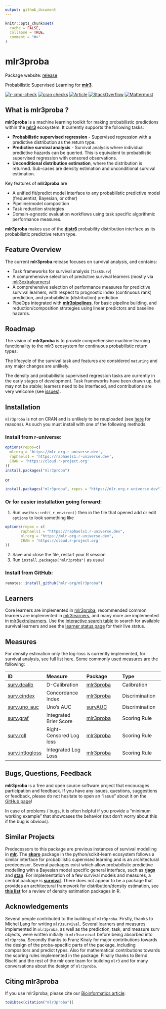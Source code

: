 ```yaml
---
output: github_document
---
```


```r
knitr::opts_chunk$set(
  cache = FALSE,
  collapse = TRUE,
  comment = "#>"
)
```

# mlr3proba

Package website: [release](https://mlr3proba.mlr-org.com/)

Probabilistic Supervised Learning for **[mlr3](https://github.com/mlr-org/mlr3/)**.

<!-- badges: start -->
[![r-cmd-check](https://github.com/mlr-org/mlr3proba/actions/workflows/r-cmd-check.yml/badge.svg)](https://github.com/mlr-org/mlr3proba/actions/workflows/r-cmd-check.yml)
[![cran checks](https://cranchecks.info/badges/worst/mlr3proba)](https://cran.r-project.org/web/checks/check_results_mlr3proba.html)
[![Article](https://img.shields.io/badge/Article-10.1093%2Fbioinformatics%2Fbtab039-brightgreen)](https://doi.org/10.1093/bioinformatics/btab039)
[![StackOverflow](https://img.shields.io/badge/stackoverflow-mlr3-orange.svg)](https://stackoverflow.com/questions/tagged/mlr3)
[![Mattermost](https://img.shields.io/badge/chat-mattermost-orange.svg)](https://lmmisld-lmu-stats-slds.srv.mwn.de/mlr_invite/)
<!-- badges: end -->

## What is mlr3proba ?

**mlr3proba** is a machine learning toolkit for making probabilistic predictions within the **[mlr3](https://github.com/mlr-org/mlr3)** ecosystem. It currently supports the following tasks:

* **Probabilistic supervised regression** - Supervised regression with a predictive distribution as the return type.
* **Predictive survival analysis** - Survival analysis where individual predictive hazards can be queried. This is equivalent to probabilistic supervised regression with censored observations.
* **Unconditional distribution estimation**, where the distribution is returned. Sub-cases are density estimation and unconditional survival estimation.

Key features of **mlr3proba** are

* A unified fit/predict model interface to any probabilistic predictive model (frequentist, Bayesian, or other)
* Pipeline/model composition
* Task reduction strategies
* Domain-agnostic evaluation workflows using task specific algorithmic performance measures.

**mlr3proba** makes use of the **[distr6](https://github.com/alan-turing-institute/distr6)** probability distribution interface as its probabilistic predictive return type.


## Feature Overview

The current **mlr3proba** release focuses on survival analysis, and contains:

* Task frameworks for survival analysis (`TaskSurv`)
* A comprehensive selection of predictive survival learners (mostly via [mlr3extralearners](https://github.com/mlr-org/mlr3extralearners/))
* A comprehensive selection of performance measures for predictive survival learners, with respect to prognostic index (continuous rank) prediction, and probabilistic (distribution) prediction
* PipeOps integrated with **[mlr3pipelines](https://github.com/mlr-org/mlr3pipelines)**, for basic pipeline building, and reduction/composition strategies using linear predictors and baseline hazards.

## Roadmap

The vision of **mlr3proba** is to provide comprehensive machine learning functionality to the mlr3 ecosystem for continuous probabilistic return types.

The lifecycle of the survival task and features are considered `maturing` and any major changes are unlikely.

The density and probabilistic supervised regression tasks are currently in the early stages of development. Task frameworks have been drawn up, but may not be stable; learners need to be interfaced, and contributions are very welcome (see [issues](https://github.com/mlr-org/mlr3proba/issues)).


## Installation

`mlr3proba` is not on CRAN and is unlikely to be reuploaded (see [here](https://twitter.com/RaphaelS101/status/1506321623250571265) for reasons). As such you must install with one of the following methods:

### Install from r-universe:

```r
options(repos=c(
  mlrorg = 'https://mlr-org.r-universe.dev',
  raphaels1 = 'https://raphaels1.r-universe.dev',
  CRAN = 'https://cloud.r-project.org'
))
install.packages("mlr3proba")
```

or

```r
install.packages("mlr3proba", repos = "https://mlr-org.r-universe.dev")
```

### Or for easier installation going forward:

1. Run `usethis::edit_r_environ()` then in the file that opened add or edit `options` to look something like

```r
options(repos = c(
       raphaels1 = "https://raphaels1.r-universe.dev",
       mlrorg = "https://mlr-org.r-universe.dev",
       CRAN = 'https://cloud.r-project.org'
))
```

2. Save and close the file, restart your R session
3. Run `install.packages("mlr3proba")` as usual

### Install from GitHub:

```r
remotes::install_github("mlr-org/mlr3proba")
```

## Learners

Core learners are implemented in [mlr3proba](https://mlr3proba.mlr-org.com/reference/index.html#survival-learners), recommended common learners are implemented in [mlr3learners](https://github.com/mlr-org/mlr3learners), and many more are implemented in [mlr3extralearners](https://github.com/mlr-org/mlr3extralearners). Use the [interactive search table](https://mlr-org.com/learners.html) to search for available survival learners and see the [learner status page](https://mlr3extralearners.mlr-org.com/articles/learner_status.html) for their live status.

## Measures

For density estimation only the log-loss is currently implemented, for survival analysis, see full list [here](https://mlr3proba.mlr-org.com/reference/index.html#survival-measures).
Some commonly used measures are the following:

| ID | Measure | Package | Type |
| :--| :------ | :------ | :------ |
| [surv.dcalib](https://mlr3proba.mlr-org.com/reference/mlr_measures_surv.dcalib.html) | D-Calibration | [mlr3proba](https://CRAN.R-project.org/package=mlr3proba) | Calibration
| [surv.cindex](https://mlr3proba.mlr-org.com/reference/mlr_measures_surv.cindex.html) | Concordance Index | [mlr3proba](https://CRAN.R-project.org/package=mlr3proba) | Discrimination
| [surv.uno_auc](https://mlr3proba.mlr-org.com/reference/mlr_measures_surv.uno_auc.html) | Uno's AUC | [survAUC](https://CRAN.R-project.org/package=survAUC) | Discrimination
| [surv.graf](https://mlr3proba.mlr-org.com/reference/mlr_measures_surv.graf.html) | Integrated Brier Score | [mlr3proba](https://CRAN.R-project.org/package=mlr3proba) | Scoring Rule
| [surv.rcll](https://mlr3proba.mlr-org.com/reference/mlr_measures_surv.rcll.html) | Right-Censored Log loss | [mlr3proba](https://CRAN.R-project.org/package=mlr3proba) | Scoring Rule
| [surv.intlogloss](https://mlr3proba.mlr-org.com/reference/mlr_measures_surv.intlogloss.html) | Integrated Log Loss | [mlr3proba](https://CRAN.R-project.org/package=mlr3proba) | Scoring Rule

## Bugs, Questions, Feedback

**mlr3proba** is a free and open source software project that
encourages participation and feedback. If you have any issues,
questions, suggestions or feedback, please do not hesitate to open an
"issue" about it on the [GitHub page](https://github.com/mlr-org/mlr3proba/issues)\!

  In case of problems / bugs, it is often helpful if you provide a
"minimum working example" that showcases the behavior (but don't worry about this if the bug is obvious).


## Similar Projects

Predecessors to this package are previous instances of survival modelling in **[mlr](https://github.com/mlr-org/mlr)**.
The **[skpro](https://github.com/alan-turing-institute/skpro)** package in the python/scikit-learn ecosystem follows a similar interface for probabilistic supervised learning and is an architectural predecessor.
Several packages exist which allow probabilistic predictive modelling with a Bayesian model specific general interface, such as **[rjags](https://CRAN.R-project.org/package=rjags)** and **[stan](https://github.com/stan-dev/rstan)**.
For implementation of a few survival models and measures, a central package is **[survival](https://github.com/therneau/survival)**.
There does not appear to be a package that provides an architectural framework for distribution/density estimation, see **[this list](https://vita.had.co.nz/papers/density-estimation.pdf)** for a review of density estimation packages in R.

## Acknowledgements

Several people contributed to the building of `mlr3proba`. Firstly, thanks to Michel Lang for writing `mlr3survival`. Several learners and measures implemented in `mlr3proba`, as well as the prediction, task, and measure surv objects, were written initially in `mlr3survival` before being absorbed into `mlr3proba`. Secondly thanks to Franz Kiraly for major contributions towards the design of the proba-specific parts of the package, including compositors and predict types. Also for mathematical contributions towards the scoring rules implemented in the package. Finally thanks to Bernd Bischl and the rest of the mlr core team for building `mlr3` and for many conversations about the design of `mlr3proba`.

## Citing mlr3proba

If you use mlr3proba, please cite our [Bioinformatics article](https://doi.org/10.1093/bioinformatics/btab039):
```r
toBibtex(citation("mlr3proba"))
```
